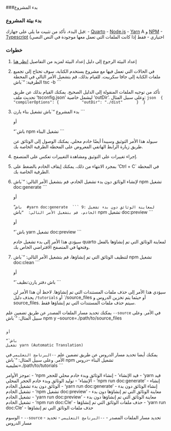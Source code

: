 ###بدء المشروع

### بدء بيئة المشروع

قبل البدء، تأكد من تثبيت ما يلي على جهازك:
- [Quarto](https://quarto.org/docs/get-started/index.html)
- [Node.js](https://nodejs.org/en/download/)
- [Yarn](https://yarnpkg.com/getting-started/install) A و [NPM](https://www.npmjs.com/get-npm)
- [Typescript](https://www.typescriptlang.org/download) (اختياري - فقط إذا كانت الملفات التي تعمل معها موجودة في النص النصي


### خطوات
1. إعداد البيئة
    الرجوع إلى دليل إعداد البيئة لمزيد من التفاصيل [انظر هنا](#environment-setup)

2. في الحالات التي تعمل فيها مع مشروع يستخدم الكتابة، سوف تحتاج إلى تجميع ملفات الكتابة إلى جافا سكريبت. للقيام بذلك، قم بتشغيل الأمر التالي في المحطة الطرفية:
    “`باش
    tsc -b 
    ```
    
    تأكد من توجيه الملفات المنقولة إلى الدليل الصحيح. يمكنك القيام بذلك عن طريق تحديث ملف 'tsconfig.json' ليشمل خاصية 'outDir'. وعلى سبيل المثال:
    ```json
    {
        "compilerOptions": {
            "outDir": "./dist"
        }
    }
    ```

3. بدء المشروع
    “`باش
    تشغيل بناء يارن
    ```

    أو 

    “`باش
    npm تشغيل البناء
    ```

    سيولد هذا الأمر التوثيق وسيبدأ أيضًا خادم محلي. يمكنك الوصول إلى الوثائق عن طريق زيارة الرابط الهاتفي المعروض على المحطة الطرفية الخاصة بك.

4. إجراء تغييرات على التوثيق ومشاهدة التغييرات تعكس على المتصفح.

5. بمجرد الانتهاء من ذلك، يمكنك إيقاف الخادم بالضغط على 'Ctrl + C` في المحطة الطرفية الخاصة بك.

6. لإنشاء الوثائق دون بدء تشغيل الخادم، قم بتشغيل الأمر التالي:
    “`باش
    npm تشغيل doc:generate
    ```

    أو

    “`باش
    #yarn doc:generate
    ```
9: لمعاينة الوثائق دون بدء تشغيل الخادم، قم بتشغيل الأمر التالي:
    “`باش
    npm تشغيل doc:preview
    ```

    أو

    “`باش
    yarn تشغيل doc:preview
    ```

    سيؤدي هذا الأمر إلى بدء تشغيل خادم quarto لمعاينة الوثائق التي تم إنشاؤها بالفعل وفتحها في المتصفح الافتراضي الخاص بك.

8. لتنظيف الوثائق التي تم إنشاؤها، قم بتشغيل الأمر التالي:
    “`باش
    npm تشغيل doc:clean
    ```

    أو

    “`باش
    دفتر يارن:نظيف
    ```

    سيؤدي هذا الأمر إلى حذف ملفات المستندات التي تم إنشاؤها. لاحظ أن هذا الأمر لن يحذف دليل `/tutorials` أو `/source_files أو حيثما يتم تخزين الدروس و source_files. سيتم حذف ملفات المستندات التي تم إنشاؤها فقط.



يمكنك تحديد مسار الملفات المصدر عن طريق تضمين علم `--source` في الأمر. وعلى سبيل المثال:
“`باش
npm y --source=./path/to/source_files
```

أو

“`باش
تشغيل yarn (Automatic Translation)
```

يمكنك أيضا تحديد مسار الدروس عن طريق تضمين علم `--البرنامج التعليمي` في الأمر. وعلى سبيل المثال:
“`باش
npm تشغيل البناء --دروس تعليمية=./path/to/tutorials
```


موجز الأوامر:
- 'npm قيد الإنشاء' - إنشاء الوثائق وبدء خادم محلي للحجر
- 'yarn قيد الإنشاء' - توليد الوثائق وبدء خادم الحجر المحلي
- 'npm run doc:generate' - إنشاء الوثائق دون بدء تشغيل الخادم
- 'yarn run doc:generate' - إنشاء الوثائق دون بدء تشغيل الخادم
- 'npm تشغيل doc:preview' - معاينة الوثائق التي تم إنشاؤها دون بدء تشغيل الخادم
- 'yarn run doc:preview' - معاينة الوثائق التي تم إنشاؤها دون بدء تشغيل الخادم
- 'npm run doc:Cle' - حذف ملفات الوثائق التي تم إنشاؤها
- 'yarn run doc:Cle' - حذف ملفات الوثائق التي تم إنشاؤها

الوسوم
- `--source` - تحديد مسار الملفات المصدر
- `--البرنامج التعليمي` - تحديد مسار الدروس

